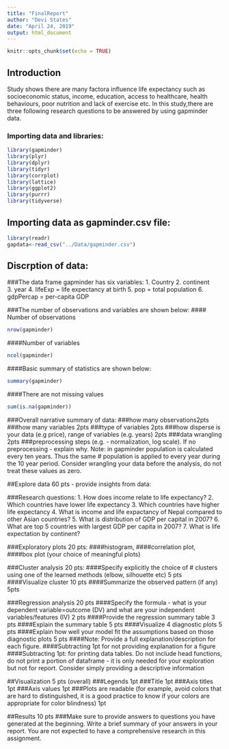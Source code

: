 ```yaml
---
title: "FinalReport"
author: "Devi States"
date: "April 24, 2019"
output: html_document
---
```


```r
knitr::opts_chunk$set(echo = TRUE)
```


## Introduction
Study shows there are many factora influence life expectancy such as socioeconomic status, income, education, access to healthcare, health behaviours, poor nutrition and lack of exercise etc. In this study,there are three following research questions to be answered by using gapminder data. 

### Importing data and libraries:

```r
library(gapminder)
library(plyr)
library(dplyr)
library(tidyr)
library(corrplot)
library(lattice)
library(ggplot2)
library(purrr)
library(tidyverse)

```
## Importing data as gapminder.csv file:   

```r
library(readr)
gapdata<-read_csv("../Data/gapminder.csv")

```
## Discrption of data:
###The data frame gapminder has six variables: 
1. Country
2. continent	
3. year	
4. lifeExp =	life expectancy at birth
5. pop	 = total population
6. gdpPercap = 	per-capita GDP


###The number of observations and variables are shown below:
#### Number of observations
```r
nrow(gapminder)
```

####Number of variables

```r
ncol(gapminder)
```

####Basic summary of statistics are shown below:

```r
summary(gapminder)
```

####There are not missing values

```r
sum(is.na(gapminder))

```















###Overall narrative summary of data:
###how many observations2pts
###how many variables 2pts
###type of variables 2pts
###how disperse is your data (e.g price), range of variables (e.g. years) 2pts
###data wrangling 2pts
###preprocessing steps (e.g. - normalization, log scale). If no preprocessing - explain why. Note: in gapminder population is calculated every ten years. Thus the same # population is applied to every year during the 10 year period. Consider wrangling your data before the analysis, do not treat these values as zero.


##Explore data 60 pts - provide insights from data:

###Research questions:
1. How does income relate to life expectancy?
2. Which countries have lower life expectancy
3. Which countries have higher life expectancy
4. What is income and life expactancy of Nepal compared to other Asian countries?
5. What is distribution of GDP per capital in 2007?
6. What are top 5 countries with largest GDP per capita in 2007?
7. What is life expectation by continent?

###Exploratory plots 20 pts:
####histogram, 
####correlation plot, 
####box plot (your choice of meaningful plots)

###Cluster analysis 20 pts:
####Specify explicitly the choice of # clusters using one of the learned methods (elbow, silhouette etc) 5 pts
####Visualize cluster 10 pts
####Summarize the observed pattern (if any) 5pts

###Regression analysis 20 pts
####Specify the formula - what is your dependent variable=outcome (DV) and what are your independent variables/features (IV) 2 pts
####Provide the regression summary table 3 pts
####Explain the summary table 5 pts
####Visualize 4 diagnostic plots 5 pts
####Explain how well your model fit the assumptions based on those diagnostic plots 5 pts
####Note: Provide a full explanation/description for each figure. 
####Subtracting 1pt for not providing explanation for a figure
####Subtracting 1pt: for printing data tables. Do not include head functions, do not print a portion of dataframe - it is only needed for your exploration but not for report. Consider simply providing a descriptive information

##Visualization 5 pts (overall)
###Legends 1pt
###Title 1pt
###Axis titles 1pt
###Axis values 1pt
###Plots are readable (for example, avoid colors that are hard to distinguished, it is a good practice to know if your colors are appropriate for color blindness) 1pt

##Results 10 pts
###Make sure to provide answers to questions you have generated at the beginning. Write a brief summary of your answers in your report. You are not expected to have a comprehensive research in this assignment.





